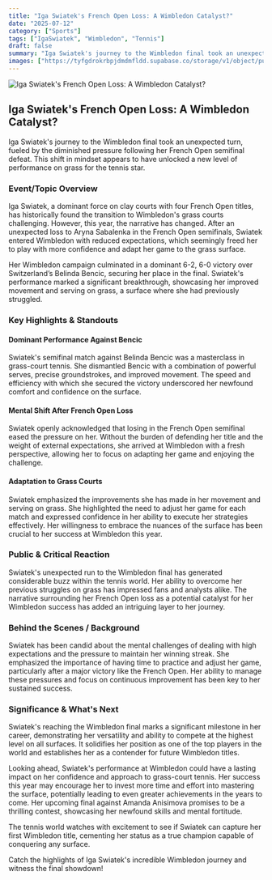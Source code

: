 ```yaml
---
title: "Iga Swiatek's French Open Loss: A Wimbledon Catalyst?"
date: "2025-07-12"
category: ["Sports"]
tags: ["IgaSwiatek", "Wimbledon", "Tennis"]
draft: false
summary: "Iga Swiatek's journey to the Wimbledon final took an unexpected turn, fueled by the diminished pressure following her French Open semifinal defeat. This shift in mindset appears to have unlocked a new level of performance on grass for the tennis star."
images: ["https://tyfgdrokrbpjdmdmfldd.supabase.co/storage/v1/object/public/image/2025-07-12-12-06-36-639-04-00.jpg"]
---
```



![Iga Swiatek's French Open Loss: A Wimbledon Catalyst?](https://tyfgdrokrbpjdmdmfldd.supabase.co/storage/v1/object/public/image/2025-07-12-12-06-36-639-04-00.jpg)

## Iga Swiatek's French Open Loss: A Wimbledon Catalyst?

Iga Swiatek's journey to the Wimbledon final took an unexpected turn, fueled by the diminished pressure following her French Open semifinal defeat. This shift in mindset appears to have unlocked a new level of performance on grass for the tennis star.

### Event/Topic Overview

Iga Swiatek, a dominant force on clay courts with four French Open titles, has historically found the transition to Wimbledon's grass courts challenging. However, this year, the narrative has changed. After an unexpected loss to Aryna Sabalenka in the French Open semifinals, Swiatek entered Wimbledon with reduced expectations, which seemingly freed her to play with more confidence and adapt her game to the grass surface.

Her Wimbledon campaign culminated in a dominant 6-2, 6-0 victory over Switzerland’s Belinda Bencic, securing her place in the final. Swiatek's performance marked a significant breakthrough, showcasing her improved movement and serving on grass, a surface where she had previously struggled.

### Key Highlights & Standouts

#### Dominant Performance Against Bencic

Swiatek's semifinal match against Belinda Bencic was a masterclass in grass-court tennis. She dismantled Bencic with a combination of powerful serves, precise groundstrokes, and improved movement. The speed and efficiency with which she secured the victory underscored her newfound comfort and confidence on the surface.

#### Mental Shift After French Open Loss

Swiatek openly acknowledged that losing in the French Open semifinal eased the pressure on her. Without the burden of defending her title and the weight of external expectations, she arrived at Wimbledon with a fresh perspective, allowing her to focus on adapting her game and enjoying the challenge.

#### Adaptation to Grass Courts

Swiatek emphasized the improvements she has made in her movement and serving on grass. She highlighted the need to adjust her game for each match and expressed confidence in her ability to execute her strategies effectively. Her willingness to embrace the nuances of the surface has been crucial to her success at Wimbledon this year.

### Public & Critical Reaction

Swiatek's unexpected run to the Wimbledon final has generated considerable buzz within the tennis world. Her ability to overcome her previous struggles on grass has impressed fans and analysts alike. The narrative surrounding her French Open loss as a potential catalyst for her Wimbledon success has added an intriguing layer to her journey.

### Behind the Scenes / Background

Swiatek has been candid about the mental challenges of dealing with high expectations and the pressure to maintain her winning streak. She emphasized the importance of having time to practice and adjust her game, particularly after a major victory like the French Open. Her ability to manage these pressures and focus on continuous improvement has been key to her sustained success.

### Significance & What's Next

Swiatek's reaching the Wimbledon final marks a significant milestone in her career, demonstrating her versatility and ability to compete at the highest level on all surfaces. It solidifies her position as one of the top players in the world and establishes her as a contender for future Wimbledon titles.

Looking ahead, Swiatek's performance at Wimbledon could have a lasting impact on her confidence and approach to grass-court tennis. Her success this year may encourage her to invest more time and effort into mastering the surface, potentially leading to even greater achievements in the years to come. Her upcoming final against Amanda Anisimova promises to be a thrilling contest, showcasing her newfound skills and mental fortitude.

The tennis world watches with excitement to see if Swiatek can capture her first Wimbledon title, cementing her status as a true champion capable of conquering any surface. 

Catch the highlights of Iga Swiatek's incredible Wimbledon journey and witness the final showdown!


